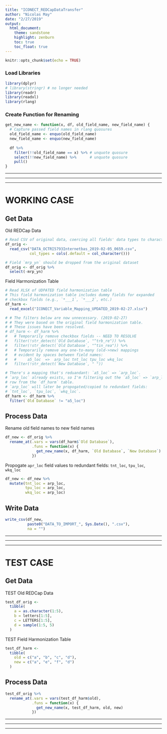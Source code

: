 ```yaml
---
title: "ICONECT_REDCapDataTransfer"
author: "Nicolas May"
date: "2/27/2019"
output: 
  html_document:
    theme: sandstone
    highlight: zenburn
    toc: true
    toc_float: true
---
```


```r
knitr::opts_chunk$set(echo = TRUE)
```

### Load Libraries

```r
library(dplyr)
# library(stringr) # no longer needed
library(readr)
library(readxl)
library(rlang)
```

### Create Function for Renaming

```r
get_new_name <- function(x, df, old_field_name, new_field_name) {
  # Capture passed field names in rlang quosures
  old_field_name <- enquo(old_field_name) 
  new_field_name <- enquo(new_field_name)
  
  df %>% 
    filter(!!old_field_name == x) %>% # unquote quosure
    select(!!new_field_name) %>%      # unquote quosure
    pull()
}
```

-----

-----

-----

# WORKING CASE

## Get Data

Old REDCap Data

```r
# Read CSV of original data, coercing all fields' data types to character
df_orig <- 
  read_csv("DATA_OCTRI5793Internetbas_2019-02-05_0659.csv",
           col_types = cols(.default = col_character()))

# Field `mrp_yn` should be dropped from the original dataset
df_orig <- df_orig %>% 
  select(-mrp_yn)
```

Field Harmonization Table

```r
# Read XLSX of UDPATED field harmonization table
# This field harmonization table includes dummy fields for expanded
# checkbox fields (e.g., `*___1`, `*___2`, etc.)
df_harm <- 
  read_excel("ICONECT_Variable_Mapping_UPDATED_2019-02-27.xlsx")

# # The filters below are now unnecessary. (2019-02-27)
# # They were based on the original field harmonization table.
# # These issues have been resolved.
# df_harm <- df_harm %>% 
#   # Temporarily remove checkbox fields -- NEED TO RESOLVE
#   filter(!str_detect(`Old Database`, "^trb_re")) %>%
#   filter(!str_detect(`Old Database`, "^tin_rea")) %>%
#   # Temporarily remove any one-to-many (old->new) mappings
#   # evident by spaces between field names:
#   #     a5_loc  =>  arp_loc tnt_loc tpu_loc wkq_loc
#   filter(!str_detect(`New Database`, " "))

# There's a mapping that's reduandant: `a5_loc` => `arp_loc`.
# `arp_loc` already exists, so I'm filtering out the `a5_loc` => `arp_loc`
# row from the `df_harm` table. 
# `arp_loc` will later be propogated/copied to redundant fields:
# `tnt_loc`, `tpu_loc`, `wkq_loc`.
df_harm <- df_harm %>% 
  filter(`Old Database` != "a5_loc")
```


## Process Data

Rename old field names to new field names

```r
df_new <- df_orig %>% 
  rename_at(.vars = vars(df_harm$`Old Database`),
            .funs = function(x) {
              get_new_name(x, df_harm, `Old Database`, `New Database`)
            })
```

Propogate `apr_loc` field values to redundant fields: `tnt_loc`, `tpu_loc`, `wkq_loc`

```r
df_new <- df_new %>% 
  mutate(tnt_loc = arp_loc,
         tpu_loc = arp_loc,
         wkq_loc = arp_loc)
```


## Write Data

```r
write_csv(df_new, 
          paste0("DATA_TO_IMPORT_", Sys.Date(), ".csv"), 
          na = "")
```

-----

-----

-----


# TEST CASE

## Get Data

TEST Old REDCap Data

```r
test_df_orig <-
  tibble(
    a = as.character(1:5),
    b = letters[1:5],
    c = LETTERS[1:5],
    d = sample(1:5, 5)
  )
```

TEST Field Harmonization Table

```r
test_df_harm <-
  tibble(
    old = c("a", "b", "c", "d"),
    new = c("a", "e", "f", "d")
  )
```


## Process Data

```r
test_df_orig %>% 
  rename_at(.vars = vars(test_df_harm$old),
            .funs = function(x) {
              get_new_name(x, test_df_harm, old, new)
            })
```

-----

-----

-----
